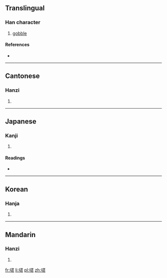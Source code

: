 ==Translingual==

===Han character===
{{Han char|rn=30|rad=口|as=14|sn=17|four=6603<sub>3</sub>|canj=口卜田水 (RYWE), 口卜田火 (RYWF)}}

# [[gobble]]

====References====
* {{Han ref|kx=0211.290|dkj=04451|dj=0434.230|hdz=10696.150|uh=5683|ud=22147|bh=ECC5|bd=60613}}

----

==Cantonese==

===Hanzi===
{{yue-hanzi|jyut=|y=[[daap3]]}}

# {{defn|lang=yue|sort=口14}}

----

==Japanese==

===Kanji===
{{ja-kanji|grade=|rs=口14}}

# {{defn|lang=ja|sort=口14}}

====Readings====
* {{ja-readings|on=[[とう]] (tō), [[たい]] (tai), [[て]] (te)|kun=[[すする]] (susuru), [[かまない]] (kamanai)}}

----

==Korean==

===Hanja===
{{ko-hanja|hangeul=탑|rv=tap|mr=t'ap}}

# {{defn|lang=ko|sort=口14}}

----

==Mandarin==

===Hanzi===
{{cmn-hanzi|pin=[[huō]] ([[huo1]]), [[tā]] ([[ta1]])|wg=[[huo1|huo<sup>1</sup>]], [[t'a1|t'a<sup>1</sup>]]}}

# {{defn|lang=cmn|sort=口14}}

[[fr:嚃]]
[[li:嚃]]
[[pl:嚃]]
[[zh:嚃]]